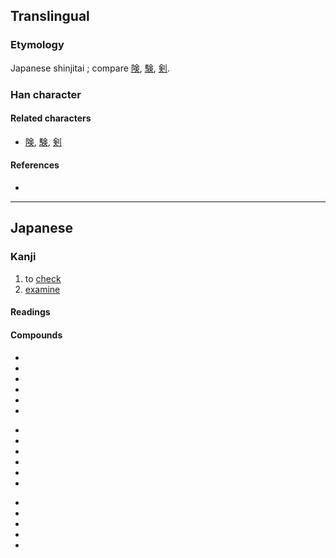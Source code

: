 {{also|檢|检}}
{{character info}}
==Translingual==
{{Han simplified forms|檢|検|检}}

===Etymology===
Japanese shinjitai {{Han simp|檢|f=僉|t=㑒}}; compare [[険]], [[験]], [[剣]].

===Han character===
{{Han char|rn=75|rad=木|as=08|sn=12|four=|canj=DOMO,XDOMO|ids=⿰木㑒}}

====Related characters====
* [[険]], [[験]], [[剣]]

====References====
* {{Han ref|kx=0537.131|dkj=15065|hdz=21235.031|uh=691C|ud=26908}}

----

==Japanese==
{{ja-kanji forms|検|檢}}

===Kanji===
{{ja-kanji|grade=5|rs=木08|kyu=檢}}

# to [[check]]
# [[examine]]

====Readings====
{{ja-readings
|on=けん
|kun=しら-べる
}}

====Compounds====
{{top3}}
* {{ja-r|検%案|けん%あん}}
* {{ja-r|検%印|けん%いん}}
* {{ja-r|検%疫|けん%えき}}
* {{ja-r|検%閲|けん%えつ}}
* {{ja-r|検%挙|けん%きょ}}
* {{ja-r|検%査|けん%さ}}
{{mid3}}
* {{ja-r|検%索|けん%さく}}
* {{ja-r|検%察|けん%さつ}}
* {{ja-r|検%視|けん%し}}
* {{ja-r|検%死|けん%し}}
* {{ja-r|検%使|けん%し}}
* {{ja-r|検%事|けん%じ}}
{{mid3}}
* {{ja-r|検%証|けん%しょう}}
* {{ja-r|検%正|けん%しょう}}
* {{ja-r|検%定|けん%てい}}
* {{ja-r|検%討|けん%とう}}
* {{ja-r|検%品|けん%ぴん}}
{{bottom}}